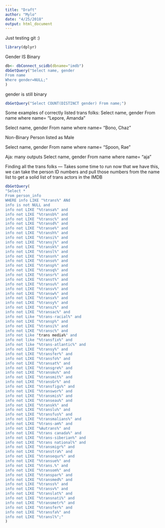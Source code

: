 ```yaml
---
title: "Draft"
author: "Mylo"
date: "4/25/2018"
output: html_document
---
```


Just testing git :)
```r
library(dplyr)
```

Gender IS Binary 
```r
db<- dbConnect_scidb(dbname="imdb")
dbGetQuery("Select name, gender 
From name
Where gender=NULL;"
)
```

gender is still binary 
```r
dbGetQuery("Select COUNT(DISTINCT gender) From name;")
```

Some examples of correctly listed trans folks: 
Select name, gender
From name
where name= "Lepore, Amanda"

Select name, gender
From name
where name= "Bono, Chaz"

Non-Binary Person listed as Male 

Select name, gender
From name
where name= "Spoon, Rae"

Aja: many outputs
Select name, gender
From name
where name= "aja"


Finding all the trans folks --- Takes some time to run
now that we have this, we can take the person ID numbers and pull those numbers from the name list to get a solid list of trans actors in the IMDB

```r
dbGetQuery(
"Select *
From person_info
WHERE info LIKE "%trans%" ANd
info is not NULL and
info not LIKE "%transa%" and
info not LIKE "%transb%" and
info not LIKE "%transc%" and
info not LIKE "%transd%" and
info not LIKE "%transe%" and
info not LIKE "%transh%" and
info not LIKE "%transi%" and
info not LIKE "%transj%" and
info not LIKE "%transk%" and
info not LIKE "%transl%" and
info not LIKE "%transn%" and
info not LIKE "%transo%" and
info not LIKE "%transp%" and
info not LIKE "%transq%" and
info not LIKE "%transr%" and
info not LIKE "%transt%" and
info not LIKE "%transu%" and
info not LIKE "%transv%" and
info not LIKE "%transw%" and
info not LIKE "%transx%" and
info not LIKE "%transy%" and
info not LIKE "%transz%" and
info not LIKE "%transac%" and
info not Like "%trans-racial%" and 
info not LIKE "%transp%" and
info not LIKE "%transi%" and 
info not LIKE "%transc%" and
info not Like "trans media%" and
info not like "%transfix%" and
info not like "%trans-atlantic%" and
info not LIKE "%transy%" and 
info not LIKE "%transfer%" and 
info not LIKE "%transfo%" and 
info not LIKE "%transat%" and 
info not LIKE "%transgre%" and 
info not LIKE "%transmu%" and 
info not LIKE "%transmit%" and
info not LIKE "%transGr%" and
info not LIKE "%transfigu%" and
info not LIKE "%transwor%" and
info not LIKE "%transmis%" and
info not LIKE "%transeau%" and
info not LIKE "%transk%" and
info not LIKE "%translu%" and
info not LIKE "%transfus%" and
info not LIKE "%transmalians%" and
info not LIKE "%trans-am%" and
info not LIKE "%Autrans%" and
info not LIKE "%trans canada%" and
info not LIKE "%trans-siberian%" and
info not LIKE "%trans national%" and
info not LIKE "%transmigr%" and
info not LIKE "%transtra%" and
info not LIKE "%transequr%" and
info not LIKE "%transue%" and
info not LIKE "%trans.%" and
info not LIKE "%transom%" and
info not LIKE "%transpar%" and
info not LIKE "%transmed%" and
info not LIKE "%transs%" and 
info not LIKE "%transv%" and 
info not LIKE "%translat%" and
info not LIKE "%transnati%" and
info not LIKE "%transmetr%" and
info not LIKE "%transfer%" and
info not LIKE "%transfa%" and
info not LIKE "%transl%";"
)
```




